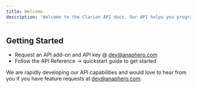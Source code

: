 ```yaml
---
title: Welcome
description: 'Welcome to the Clarion API docs. Our API helps you programmatically manage your Clarion workflows.'
---
```


## Getting Started

- Request an API add-on and API key @ dev@anaphero.com
- Follow the API Reference -> quickstart guide to get started

We are rapidly developing our API capabilities and would love to hear from you if you have feature requests at dev@anaphero.com.

